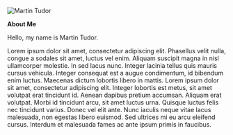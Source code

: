 ![Martin Tudor](https://res.cloudinary.com/dibbxe0wt/image/upload/w_200/martintudordotcom/martintudor_rxxn5n.jpg)

**About Me**

Hello, my name is Martin Tudor.

Lorem ipsum dolor sit amet, consectetur adipiscing elit. Phasellus velit nulla, congue a sodales sit amet, luctus vel enim. Aliquam suscipit magna in nisl ullamcorper molestie. In sed lacus nunc. Integer lacinia tellus quis mauris cursus vehicula. Integer consequat est a augue condimentum, id bibendum enim luctus. Maecenas dictum lobortis libero in mattis. Lorem ipsum dolor sit amet, consectetur adipiscing elit. Integer lobortis est metus, sit amet volutpat erat tincidunt id. Aenean dapibus pretium accumsan. Aliquam erat volutpat. Morbi id tincidunt arcu, sit amet luctus urna. Quisque luctus felis nec tincidunt varius. Donec vel elit ante. Nunc iaculis neque vitae lacus malesuada, non egestas libero euismod. Sed ultrices mi eu arcu eleifend cursus. Interdum et malesuada fames ac ante ipsum primis in faucibus.

<style jsx>{`
  img[alt='Martin Tudor'] {
    width: 25%;
    height: auto;
  }
`}</style>
